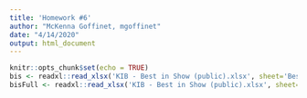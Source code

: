 ```yaml
---
title: 'Homework #6'
author: "McKenna Goffinet, mgoffinet"
date: "4/14/2020"
output: html_document
---
```


```r
knitr::opts_chunk$set(echo = TRUE)
bis <- readxl::read_xlsx('KIB - Best in Show (public).xlsx', sheet='Best in show')
bisFull <- readxl::read_xlsx('KIB - Best in Show (public).xlsx', sheet='Best in show full sheet')
```

